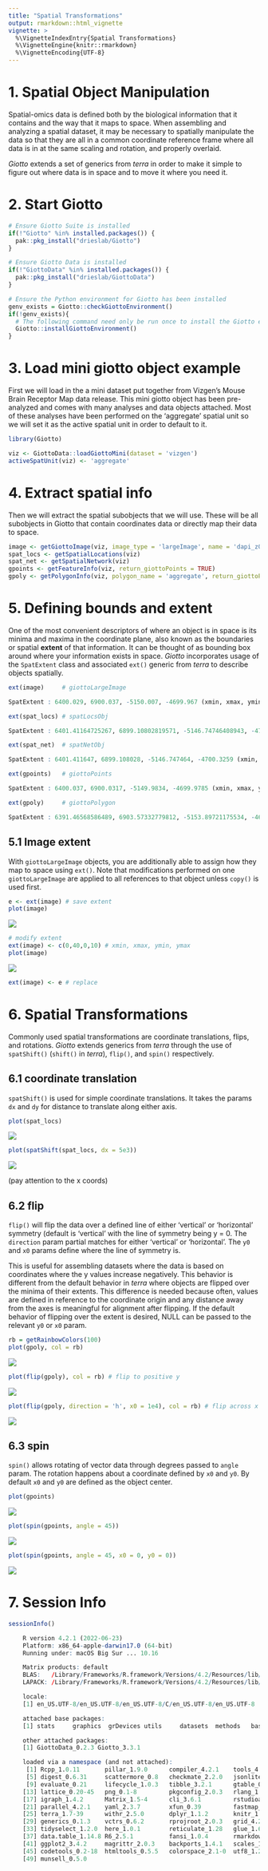 ```yaml
---
title: "Spatial Transformations"
output: rmarkdown::html_vignette
vignette: >
  %\VignetteIndexEntry{Spatial Transformations}
  %\VignetteEngine{knitr::rmarkdown}
  %\VignetteEncoding{UTF-8}
---
```



# 1. Spatial Object Manipulation

Spatial-omics data is defined both by the biological information that it contains and the way that it maps to space. When assembling and analyzing a spatial dataset, it may be necessary to spatially manipulate the data so that they are all in a common coordinate reference frame where all data is in at the same scaling and rotation, and properly overlaid.

*Giotto* extends a set of generics from *terra* in order to make it simple to figure out where data is in space and to move it where you need it.

# 2. Start Giotto


```r
# Ensure Giotto Suite is installed
if(!"Giotto" %in% installed.packages()) {
  pak::pkg_install("drieslab/Giotto")
}

# Ensure Giotto Data is installed
if(!"GiottoData" %in% installed.packages()) {
  pak::pkg_install("drieslab/GiottoData")
}

# Ensure the Python environment for Giotto has been installed
genv_exists = Giotto::checkGiottoEnvironment()
if(!genv_exists){
  # The following command need only be run once to install the Giotto environment
  Giotto::installGiottoEnvironment()
}
```


# 3. Load mini giotto object example

First we will load in the a mini dataset put together from Vizgen's Mouse Brain Receptor Map data release. This mini giotto object has been pre-analyzed and comes with many analyses and data objects attached. Most of these analyses have been performed on the 'aggregate' spatial unit so we will set it as the active spatial unit in order to default to it.


```r
library(Giotto)

viz <- GiottoData::loadGiottoMini(dataset = 'vizgen')
activeSpatUnit(viz) <- 'aggregate'
```


# 4. Extract spatial info

Then we will extract the spatial subobjects that we will use. These will be all subobjects in Giotto that contain coordinates data or directly map their data to space.


```r
image <- getGiottoImage(viz, image_type = 'largeImage', name = 'dapi_z0')
spat_locs <- getSpatialLocations(viz)
spat_net <- getSpatialNetwork(viz)
gpoints <- getFeatureInfo(viz, return_giottoPoints = TRUE)
gpoly <- getPolygonInfo(viz, polygon_name = 'aggregate', return_giottoPolygon = TRUE)
```


# 5. Defining bounds and extent

One of the most convenient descriptors of where an object is in space is its minima and maxima in the coordinate plane, also known as the boundaries or spatial **extent** of that information. It can be thought of as bounding box around where your information exists in space. *Giotto* incorporates usage of the `SpatExtent` class and associated `ext()` generic from *terra* to describe objects spatially.


```r
ext(image)     # giottoLargeImage
```

```r
SpatExtent : 6400.029, 6900.037, -5150.007, -4699.967 (xmin, xmax, ymin, ymax)
```

```r
ext(spat_locs) # spatLocsObj
```

```r
SpatExtent : 6401.41164725267, 6899.10802819571, -5146.74746408943, -4700.32590047134 (xmin, xmax, ymin, ymax)
```

```r
ext(spat_net)  # spatNetObj
```

```r
SpatExtent : 6401.411647, 6899.108028, -5146.747464, -4700.3259 (xmin, xmax, ymin, ymax)
```

```r
ext(gpoints)   # giottoPoints
```

```r
SpatExtent : 6400.037, 6900.0317, -5149.9834, -4699.9785 (xmin, xmax, ymin, ymax)
```

```r
ext(gpoly)     # giottoPolygon
```

```r
SpatExtent : 6391.46568586489, 6903.57332779812, -5153.89721175534, -4694.86823300896 (xmin, xmax, ymin, ymax)
```


## 5.1 Image extent

With `giottoLargeImage` objects, you are additionally able to assign how they map to space using `ext()`. Note that modifications performed on one `giottoLargeImage` are applied to all references to that object unless `copy()` is used first.


```r
e <- ext(image) # save extent
plot(image)
```

 
![](images/spatial_transformations/unnamed-chunk-5-1.png)


```r
# modify extent
ext(image) <- c(0,40,0,10) # xmin, xmax, ymin, ymax
plot(image)
```

 
![](images/spatial_transformations/unnamed-chunk-5-2.png)


```r
ext(image) <- e # replace
```


# 6. Spatial Transformations

Commonly used spatial transformations are coordinate translations, flips, and rotations. *Giotto* extends generics from *terra* through the use of `spatShift()` (`shift()` in *terra*), `flip()`, and `spin()` respectively.

## 6.1 coordinate translation

`spatShift()` is used for simple coordinate translations. It takes the params `dx` and `dy` for distance to translate along either axis.


```r
plot(spat_locs)
```

 
![](images/spatial_transformations/unnamed-chunk-6-1.png)


```r
plot(spatShift(spat_locs, dx = 5e3))
```

 
![](images/spatial_transformations/unnamed-chunk-6-2.png)



(pay attention to the x coords)

## 6.2 flip

`flip()` will flip the data over a defined line of either 'vertical' or 'horizontal' symmetry (default is 'vertical' with the line of symmetry being y = 0. The `direction` param partial matches for either 'vertical' or 'horizontal'. The `y0` and `x0` params define where the line of symmetry is.

This is useful for assembling datasets where the data is based on coordinates where the y values increase negatively. This behavior is different from the default behavior in *terra* where objects are flipped over the minima of their extents. This difference is needed because often, values are defined in reference to the coordinate origin and any distance away from the axes is meaningful for alignment after flipping. If the default behavior of flipping over the extent is desired, NULL can be passed to the relevant `y0` or `x0` param.


```r
rb = getRainbowColors(100)
plot(gpoly, col = rb)
```

 
![](images/spatial_transformations/unnamed-chunk-7-1.png)


```r
plot(flip(gpoly), col = rb) # flip to positive y
```

 
![](images/spatial_transformations/unnamed-chunk-7-2.png)


```r
plot(flip(gpoly, direction = 'h', x0 = 1e4), col = rb) # flip across x = 10000
```

 
![](images/spatial_transformations/unnamed-chunk-7-3.png)



## 6.3 spin

`spin()` allows rotating of vector data through degrees passed to `angle` param. The rotation happens about a coordinate defined by `x0` and `y0`. By default `x0` and `y0` are defined as the object center.


```r
plot(gpoints)
```

 
![](images/spatial_transformations/unnamed-chunk-8-1.png)


```r
plot(spin(gpoints, angle = 45))
```

 
![](images/spatial_transformations/unnamed-chunk-8-2.png)


```r
plot(spin(gpoints, angle = 45, x0 = 0, y0 = 0))
```

 
![](images/spatial_transformations/unnamed-chunk-8-3.png)



# 7. Session Info


```r
sessionInfo()
```

```r
    R version 4.2.1 (2022-06-23)
    Platform: x86_64-apple-darwin17.0 (64-bit)
    Running under: macOS Big Sur ... 10.16

    Matrix products: default
    BLAS:   /Library/Frameworks/R.framework/Versions/4.2/Resources/lib/libRblas.0.dylib
    LAPACK: /Library/Frameworks/R.framework/Versions/4.2/Resources/lib/libRlapack.dylib

    locale:
    [1] en_US.UTF-8/en_US.UTF-8/en_US.UTF-8/C/en_US.UTF-8/en_US.UTF-8

    attached base packages:
    [1] stats     graphics  grDevices utils     datasets  methods   base     

    other attached packages:
    [1] GiottoData_0.2.3 Giotto_3.3.1    

    loaded via a namespace (and not attached):
     [1] Rcpp_1.0.11       pillar_1.9.0      compiler_4.2.1    tools_4.2.1      
     [5] digest_0.6.31     scattermore_0.8   checkmate_2.2.0   jsonlite_1.8.4   
     [9] evaluate_0.21     lifecycle_1.0.3   tibble_3.2.1      gtable_0.3.3     
    [13] lattice_0.20-45   png_0.1-8         pkgconfig_2.0.3   rlang_1.1.1      
    [17] igraph_1.4.2      Matrix_1.5-4      cli_3.6.1         rstudioapi_0.14  
    [21] parallel_4.2.1    yaml_2.3.7        xfun_0.39         fastmap_1.1.1    
    [25] terra_1.7-39      withr_2.5.0       dplyr_1.1.2       knitr_1.42       
    [29] generics_0.1.3    vctrs_0.6.2       rprojroot_2.0.3   grid_4.2.1       
    [33] tidyselect_1.2.0  here_1.0.1        reticulate_1.28   glue_1.6.2       
    [37] data.table_1.14.8 R6_2.5.1          fansi_1.0.4       rmarkdown_2.21   
    [41] ggplot2_3.4.2     magrittr_2.0.3    backports_1.4.1   scales_1.2.1     
    [45] codetools_0.2-18  htmltools_0.5.5   colorspace_2.1-0  utf8_1.2.3       
    [49] munsell_0.5.0    

```
